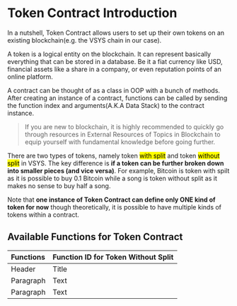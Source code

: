 <!-- KEYWORDS: Token Contract Smart Contract -->

# Token Contract Introduction

In a nutshell, Token Contract allows users to set up their own tokens on an existing blockchain(e.g. the VSYS chain in our case).

A token is a logical entity on the blockchain. It can represent basically everything that can be stored in a database. Be it a fiat currency like USD, financial assets like a share in a company, or even reputation points of an online platform.

A contract can be thought of as a class in OOP with a bunch of methods. After creating an instance of a contract, functions can be called by sending the function index and arguments(A.K.A Data Stack) to the contract instance.



> If you are new to blockchain, it is highly recommended to quickly go through resources in External Resources of Topics in Blockchain to equip yourself with fundamental knowledge before going further.



There are two types of tokens, namely token <mark>with split</mark> and token <mark>without split</mark> in VSYS. The key difference is **if a token can be further broken down into smaller pieces (and vice versa)**. For example, Bitcoin is token with spilt as it is possible to buy 0.1 Bitcoin while a song is token without split as it makes no sense to buy half a song.

Note that **one instance of Token Contract can define only ONE kind of token for now** though theoretically, it is possible to have multiple kinds of tokens within a contract.


## Available Functions for Token Contract

| Functions      | Function ID for Token Without Split |
| :----------- | :----------- |
| Header      | Title       |
| Paragraph   | Text        |
| Paragraph   | Text        |